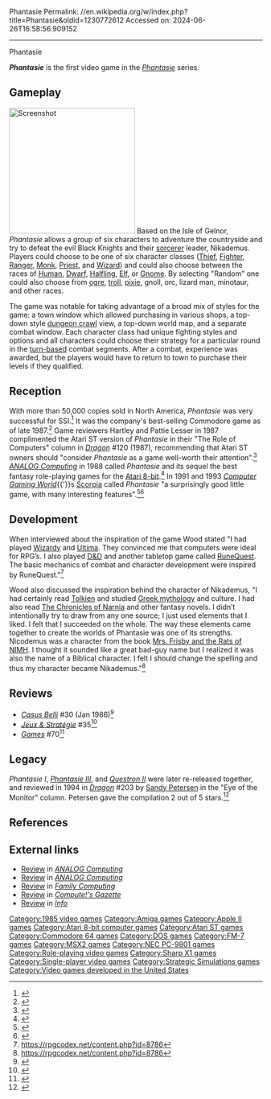 Phantasie
Permalink: //en.wikipedia.org/w/index.php?title=Phantasie&oldid=1230772612
Accessed on: 2024-06-26T16:58:56.909152



------
Phantasie
{{Short description|1985 video game}}
{{lead too short|date=September 2018}}
{{Infobox video game
| title = Phantasie
| image = Phantasie Coverart.png
| writer = Winston Douglas Wood
| developer = [[Strategic Simulations]]
| publisher = Strategic Simulations
| designer = Winston Douglas Wood
| series = ''[[Phantasie (series)|Phantasie]]''
| released = 1985
| genre = [[Role-playing video game|Role-playing]]
| modes = [[Single-player]]
| platforms = [[Apple II]], [[Commodore 64]], [[MS-DOS]], [[Atari 8-bit]], [[Atari ST]], [[Amiga]], [[MSX]], [[FM-7]], [[Sharp X1]], [[PC-98]]
}}

'''''Phantasie''''' is the first video game in the ''[[Phantasie (series)|Phantasie]]'' series.

==Gameplay==
[[File:Phantasie1.gif|250px|thumb|left|Screenshot]]
Based on the Isle of Gelnor, ''Phantasie'' allows a group of six characters to adventure the countryside and try to defeat the evil Black Knights and their [[Sorcerer (person)|sorcerer]] leader, Nikademus. Players could choose to be one of six character classes ([[Thief (character class)|Thief]], [[Fighter (character class)|Fighter]], [[Ranger (character class)|Ranger]], [[Monk (character class)|Monk]], [[Cleric (character class)|Priest]], and [[Wizard (character class)|Wizard]]) and could also choose between the races of [[Human]], [[dwarf (mythology)|Dwarf]], [[Halfling]], [[Elf#Fantasy elves|Elf]], or [[Gnome]]. By selecting "Random" one could also choose from [[ogre]], [[troll]], [[pixie]], gnoll, orc, lizard man, minotaur, and other races.

The game was notable for taking advantage of a broad mix of styles for the game: a town window which allowed purchasing in various shops, a top-down style [[dungeon crawl]] view, a top-down world map, and a separate combat window. Each character class had unique fighting styles and options and all characters could choose their strategy for a particular round in the [[turn-based]] combat segments. After a combat, experience was awarded, but the players would have to return to town to purchase their levels if they qualified.

==Reception==
With more than 50,000 copies sold in North America, ''Phantasie'' was very successful for SSI.<ref name="maher20160318">{{cite web | url=http://www.filfre.net/2016/03/opening-the-gold-box-part-3-from-tabletop-to-desktop/ | title=Opening the Gold Box, Part 3: From Tabletop to Desktop | publisher=The Digital Antiquarian | date=2016-03-18 | accessdate=19 March 2016 | author=Maher, Jimmy}}</ref> It was the company's best-selling Commodore game as of late 1987.<ref name="ferrell198712">{{cite news | url=https://archive.org/stream/1987-12-computegazette/Compute_Gazette_Issue_54_1987_Dec#page/n17/mode/2up | title=The Commodore Games That Live On And On | work=Compute's Gazette | date=December 1987 | accessdate=24 January 2015 | author=Ferrell, Keith | pages=18–22}}</ref> Game reviewers Hartley and Pattie Lesser in 1987 complimented the Atari ST version of ''Phantasie'' in their "The Role of Computers" column in ''[[Dragon (magazine)|Dragon]]'' #120 (1987), recommending that Atari ST owners should "consider ''Phantasie'' as a game well-worth their attention".<ref name="Dragon120">{{cite journal | title=The Role of Computers | last1=Lesser | last2=Lesser | first1=Hartley | first2=Patricia | journal=Dragon | issue=120 | date=April 1987 | pages=79–82}}</ref> ''[[ANALOG Computing]]'' in 1988 called ''Phantasie'' and its sequel the best fantasy role-playing games for the [[Atari 8-bit]].<ref name="panak198809">{{cite news | url=http://www.atarimagazines.com/analog/issue64/panak.php | title=Panak Strikes | work=ANALOG Computing | date=September 1988 | accessdate=30 January 2015 | author=Panak, Steve | pages=83}}</ref> In 1991 and 1993 ''[[Computer Gaming World]]''{{'}}s [[Scorpia (journalist)|Scorpia]] called ''Phantasie'' "a surprisingly good little game, with many interesting features".<ref name="scorpia199110">{{cite magazine | url=http://www.cgwmuseum.org/galleries/index.php?year=1991&pub=2&id=87 | title=C*R*P*G*S / Computer Role-Playing Game Survey | magazine=Computer Gaming World | date=October 1991 | accessdate=18 November 2013 | author=Scorpia | authorlink=Scorpia (journalist) | pages=16}}</ref><ref name="scorpia199310">{{cite magazine | url=http://www.cgwmuseum.org/galleries/index.php?year=1993&pub=2&id=111 | title=Scorpia's Magic Scroll Of Games | magazine=Computer Gaming World | date=October 1993 | accessdate=25 March 2016 | author=Scorpia | authorlink=Scorpia (journalist) | pages=34–50}}</ref>

==Development==
When interviewed about the inspiration of the game Wood stated "I had played [[Wizardry|Wizardy]] and [[Ultima (series)|Ultima]]. They convinced me that computers were ideal for RPG’s. I also played [[Dungeons & Dragons|D&D]] and another tabletop game called [[RuneQuest]]. The basic mechanics of combat and character development were inspired by RuneQuest."<ref>https://rpgcodex.net/content.php?id=8786</ref>

Wood also discussed the inspiration behind the character of Nikademus, "I had certainly read [[J. R. R. Tolkien|Tolkien]] and studied [[Greek mythology]] and culture. I had also read [[The Chronicles of Narnia]] and other fantasy novels. I didn’t intentionally try to draw from any one source; I just used elements that I liked. I felt that I succeeded on the whole. The way these elements came together to create the worlds of Phantasie was one of its strengths. Nicodemus was a character from the book [[Mrs. Frisby and the Rats of NIMH]]. I thought it sounded like a great bad-guy name but I realized it was also the name of a Biblical character. I felt I should change the spelling and thus my character became Nikademus."<ref>https://rpgcodex.net/content.php?id=8786</ref>

==Reviews==
* ''[[Casus Belli (magazine)|Casus Belli]]'' #30 (Jan 1986)<ref>{{Cite web|url=https://rpggeek.com/rpgissuearticle/139195/ludotique|title = Ludotique &#124; Article &#124; RPGGeek}}</ref>
* ''[[:fr:Jeux et Stratégie|Jeux & Stratégie]]'' #35<ref>{{cite web | url=https://archive.org/details/jeux-et-strategie-35/page/48/mode/2up | title=Jeux & stratégie 35 | date=October 1985 }}</ref>
*''[[Games (magazine)|Games]]'' #70<ref>{{cite web | url=https://archive.org/details/games701985december/page/n51/mode/2up | title=GAMES Magazine #70 | date=December 1985 }}</ref>

==Legacy==
''Phantasie I'', ''[[Phantasie III]]'', and ''[[Questron II]]'' were later re-released together, and reviewed in 1994 in ''[[Dragon (magazine)|Dragon]]'' #203 by [[Sandy Petersen]] in the "Eye of the Monitor" column. Petersen gave the compilation 2 out of 5 stars.<ref name="Dragon203">{{cite journal|title=Eye of the Monitor|first=Sandy|last=Petersen|journal=Dragon|issue=203|date=March 1994|pages=59–62, 69|authorlink=Sandy Petersen}}</ref>

==References==
{{reflist}}

==External links==
* [https://archive.org/details/analog-computing-magazine-51/page/n93/mode/2up Review] in ''[[ANALOG Computing]]''
* [https://archive.org/details/analog-computing-magazine-57/page/n83/mode/2up Review] in ''[[ANALOG Computing]]''
* [https://archive.org/details/family-computing-25/page/n95/mode/2up Review] in ''[[Family Computing]]''
* [https://archive.org/details/1985-10-computegazette/page/n91/mode/2up Review] in ''[[Compute!'s Gazette]]''
* [https://archive.org/details/info-magazine-19/Info_Issue_19_1988_Mar_Apr/page/n11/mode/2up Review] in ''[[.info (magazine)|Info]]''

[[Category:1985 video games]]
[[Category:Amiga games]]
[[Category:Apple II games]]
[[Category:Atari 8-bit computer games]]
[[Category:Atari ST games]]
[[Category:Commodore 64 games]]
[[Category:DOS games]]
[[Category:FM-7 games]]
[[Category:MSX2 games]]
[[Category:NEC PC-9801 games]]
[[Category:Role-playing video games]]
[[Category:Sharp X1 games]]
[[Category:Single-player video games]]
[[Category:Strategic Simulations games]]
[[Category:Video games developed in the United States]]